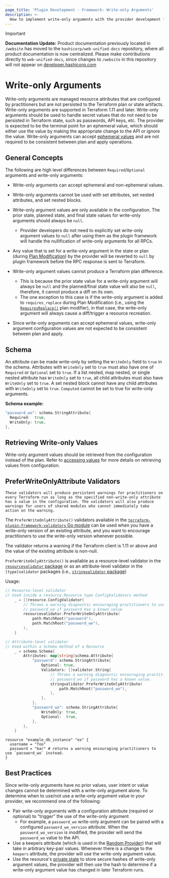 ```yaml
---
page_title: 'Plugin Development - Framework: Write-only Arguments'
description: >-
  How to implement write-only arguments with the provider development framework.
---
```


> [!IMPORTANT]  
> **Documentation Update:** Product documentation previously located in `/website` has moved to the `hashicorp/web-unified-docs` repository, where all product documentation is now centralized. Please make contributions directly to `web-unified-docs`, since changes to `/website` in this repository will not appear on [developer.hashicorp.com](https://developer.hashicorp.com)

# Write-only Arguments

Write-only arguments are managed resource attributes that are configured by practitioners but are not persisted to the Terraform plan or state artifacts. Write-only arguments are supported in Terraform 1.11 and later.
Write-only arguments should be used to handle secret values that do not need to be persisted in Terraform state, such as passwords, API keys, etc.
The provider is expected to be the terminal point for an ephemeral value,
which should either use the value by making the appropriate change to the API or ignore the value. Write-only arguments can accept [ephemeral values](/terraform/language/resources/ephemeral) and are not required to be consistent between plan and apply operations.

## General Concepts

The following are high level differences between `Required`/`Optional` arguments and write-only arguments:

- Write-only arguments can accept ephemeral and non-ephemeral values.

- Write-only arguments cannot be used with set attributes, set nested attributes, and set nested blocks.

- Write-only argument values are only available in the configuration. The prior state, planned state, and final state values for
write-only arguments should always be `null`.
  - Provider developers do not need to explicitly set write-only argument values to `null` after using them as the plugin framework will handle the nullification of write-only arguments for all RPCs.

- Any value that is set for a write-only argument in the state or plan (during [Plan Modification](/terraform/plugin/framework/resources/plan-modification)) by the provider will be reverted to `null` by plugin framework before the RPC response is sent to Terraform.

- Write-only argument values cannot produce a Terraform plan difference.
  - This is because the prior state value for a write-only argument will always be `null` and the planned/final state value will also be `null`, therefore, it cannot produce a diff on its own.
  - The one exception to this case is if the write-only argument is added to `requires_replace` during Plan Modification (i.e., using the [`RequiresReplace()`](/terraform/plugin/framework/resources/plan-modification#requiresreplace) plan modifier), in that case, the write-only argument will always cause a diff/trigger a resource recreation.

- Since write-only arguments can accept ephemeral values, write-only argument configuration values are not expected to be consistent between plan and apply.

## Schema

An attribute can be made write-only by setting the `WriteOnly` field to `true` in the schema. Attributes with `WriteOnly` set to `true` must also have
one of `Required` or `Optional` set to `true`. If a list nested, map nested, or single nested attribute has `WriteOnly` set to `true`, all child attributes must also have `WriteOnly` set to `true`.
A set nested block cannot have any child attributes with `WriteOnly` set to `true`. `Computed` cannot be set to true for write-only arguments.

**Schema example:**

```go
"password_wo": schema.StringAttribute{
  Required:  true,
  WriteOnly: true,
},
```

## Retrieving Write-only Values

Write-only argument values should be retrieved from the configuration instead of the plan. Refer to [accessing values](/terraform/plugin/framework/handling-data/accessing-values) for more details on
retrieving values from configuration.

## PreferWriteOnlyAttribute Validators

<Note>

    These validators will produce persistent warnings for practitioners on every Terraform run as long as the specified non-write-only attribute
    has a value in the configuration. The validators will also produce warnings for users of shared modules who cannot immediately take action on the warning.

</Note>

The `PreferWriteOnlyAttribute()` validators available in the [`terraform-plugin-framework-validators` Go module](https://pkg.go.dev/github.com/hashicorp/terraform-plugin-framework-validators)
can be used when you have a write-only version of an existing attribute, and you want to encourage practitioners to use the write-only version whenever possible.

The validator returns a warning if the Terraform client is 1.11 or above and the value of the existing attribute is non-null.

`PreferWriteOnlyAttribute()` is available as a resource-level validator in the [`resourcevalidator` package](https://pkg.go.dev/github.com/hashicorp/terraform-plugin-framework-validators/resourcevalidator) or
as an attribute-level validator in the `[type]validator` packages (i.e., [`stringvalidator` package](https://pkg.go.dev/github.com/hashicorp/terraform-plugin-framework-validators/stringvalidator))

Usage:

```go
// Resource-level validator
// Used inside a resource.Resource type ConfigValidators method
    _ = []resource.ConfigValidator{
        // Throws a warning diagnostic encouraging practitioners to use
		// password_wo if password has a known value
        resourcevalidator.PreferWriteOnlyAttribute(
            path.MatchRoot("password"),
            path.MatchRoot("password_wo"),
        ),
    }

// Attribute-level validator
// Used within a Schema method of a Resource
    _ = schema.Schema{
        Attributes: map[string]schema.Attribute{
            "password": schema.StringAttribute{
                Optional: true,
                Validators: []validator.String{
                    // Throws a warning diagnostic encouraging practitioners to use
                    // password_wo if password has a known value.
                    stringvalidator.PreferWriteOnlyAttribute(
                        path.MatchRoot("password_wo"),
                    ),
                },
            },
            "password_wo": schema.StringAttribute{
                WriteOnly: true,
                Optional:  true,
            },
        },
    }
```

```hcl
resource "example_db_instance" "ex" {
  username = "foo"
  password = "bar" # returns a warning encouraging practitioners to use `password_wo` instead.
}
```

## Best Practices

Since write-only arguments have no prior values, user intent or value changes cannot be determined with a write-only argument alone. To determine when to use/not use a write-only argument value in your provider, we recommend one of the following:

- Pair write-only arguments with a configuration attribute (required or optional) to “trigger” the use of the write-only argument
  - For example, a `password_wo` write-only argument can be paired with a configured `password_wo_version` attribute. When the `password_wo_version` is modified, the provider will send the `password_wo` value to the API.
- Use a keepers attribute (which is used in the [Random Provider](https://registry.terraform.io/providers/hashicorp/random/latest/docs#resource-keepers)) that will take in arbitrary key-pair values. Whenever there is a change to the `keepers` attribute, the provider will use the write-only argument value.
- Use the resource's [private state](/terraform/plugin/framework/resources/private-state) to store secure hashes of write-only argument values, the provider will then use the hash to determine if a write-only argument value has changed in later Terraform runs.